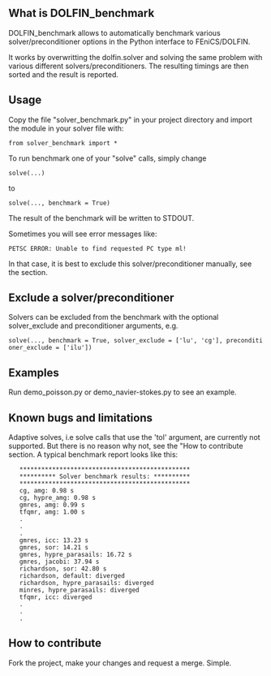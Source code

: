 == What is DOLFIN_benchmark == 

DOLFIN_benchmark allows to automatically benchmark various solver/preconditioner options in the Python interface to FEniCS/DOLFIN.

It works by overwritting the dolfin.solver and solving the same problem with various different solvers/preconditioners. 
The resulting timings are then sorted and the result is reported.

== Usage == 

Copy the file "solver_benchmark.py" in your project directory and import the module in your solver file with:

 from solver_benchmark import *

To run benchmark one of your "solve" calls, simply change

 solve(...) 

to

 solve(..., benchmark = True)

The result of the benchmark will be written to STDOUT.

Sometimes you will see error messages like:
 PETSC ERROR: Unable to find requested PC type ml!
In that case, it is best to exclude this solver/preconditioner manually, see the section.

== Exclude a solver/preconditioner ==
Solvers can be excluded from the benchmark with the optional solver_exclude and preconditioner arguments, e.g.

 solve(..., benchmark = True, solver_exclude = ['lu', 'cg'], preconditioner_exclude = ['ilu'])

== Examples == 
Run demo_poisson.py or demo_navier-stokes.py to see an example.

== Known bugs and limitations ==
Adaptive solves, i.e solve calls that use the 'tol' argument, are currently not supported. But there is no reason why not, see the "How to contribute section.
A typical benchmark report looks like this:

    ***********************************************
    ********** Solver benchmark results: **********
    ***********************************************
    cg, amg: 0.98 s
    cg, hypre_amg: 0.98 s
    gmres, amg: 0.99 s
    tfqmr, amg: 1.00 s
    .
    .
    .
    gmres, icc: 13.23 s
    gmres, sor: 14.21 s
    gmres, hypre_parasails: 16.72 s
    gmres, jacobi: 37.94 s
    richardson, sor: 42.80 s
    richardson, default: diverged
    richardson, hypre_parasails: diverged
    minres, hypre_parasails: diverged
    tfqmr, icc: diverged
    .
    .
    .

== How to contribute == 

Fork the project, make your changes and request a merge. Simple. 


